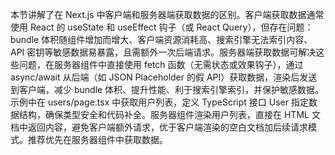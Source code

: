 本节讲解了在 Next.js 中客户端和服务器端获取数据的区别。客户端获取数据通常使用 React 的 useState 和 useEffect 钩子（或 React Query），但存在问题：bundle 体积随组件增加而增大、客户端资源消耗高、搜索引擎无法索引内容、API 密钥等敏感数据易暴露，且需额外一次后端请求。服务器端获取数据可解决这些问题，在服务器组件中直接使用 fetch 函数（无需状态或效果钩子），通过 async/await 从后端（如 JSON Placeholder 的假 API）获取数据，渲染后发送到客户端，减少 bundle 体积、提升性能、利于搜索引擎索引，并保护敏感数据。示例中在 users/page.tsx 中获取用户列表，定义 TypeScript 接口 User 指定数据结构，确保类型安全和代码补全。服务器组件渲染用户列表，直接在 HTML 文档中返回内容，避免客户端额外请求，优于客户端渲染的空白文档加后续请求模式。推荐优先在服务器组件中获取数据。



